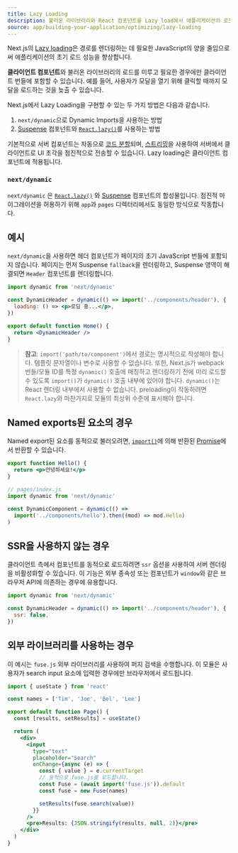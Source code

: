 ```yaml
---
title: Lazy Loading
description: 불러온 라이브러리와 React 컴포넌트를 Lazy load해서 애플리케이션의 로드 성능을 향상시킵니다.
source: app/building-your-application/optimizing/lazy-loading
---
```


Next.js의 [Lazy loading](https://developer.mozilla.org/en-US/docs/Web/Performance/Lazy_loading)은 경로를 렌더링하는 데 필요한 JavaScript의 양을 줄임으로써 애플리케이션의 초기 로드 성능을 향상합니다.

**클라이언트 컴포넌트**와 불러온 라이브러리의 로드를 미루고 필요한 경우에만 클라이언트 번들에 포함할 수 있습니다. 예를 들어, 사용자가 모달을 열기 위해 클릭할 때까지 모달을 로드하는 것을 늦출 수 있습니다.

Next.js에서 Lazy Loading을 구현할 수 있는 두 가지 방법은 다음과 같습니다.

1. `next/dynamic`으로 Dynamic Imports을 사용하는 방법
2. [Suspense](https://react.dev/reference/react/Suspense) 컴포넌트와 [`React.lazy()`](https://react.dev/reference/react/lazy)를 사용하는 방법

기본적으로 서버 컴포넌트는 자동으로 [코드 분할](https://developer.mozilla.org/en-US/docs/Glossary/Code_splitting)되며, [스트리밍](https://nextjs.org/docs/app/building-your-application/routing/loading-ui-and-streaming)을 사용하여 서버에서 클라이언트로 UI 조각을 점진적으로 전송할 수 있습니다. Lazy loading은 클라이언트 컴포넌트에 적용됩니다.

### `next/dynamic`

`next/dynamic` 은 [`React.lazy()`](https://react.dev/reference/react/lazy) 와 [Suspense](https://react.dev/reference/react/Suspense) 컴포넌트의 합성물입니다. 점진적 마이그레이션을 허용하기 위해 `app`과 `pages` 디렉터리에서도 동일한 방식으로 작동합니다.

## 예시

`next/dynamic`을 사용하면 헤더 컴포넌트가 페이지의 초기 JavaScript 번들에 포함되지 않습니다. 페이지는 먼저 Suspense `fallback`을 렌더링하고, Suspense 영역이 해결되면 `Header` 컴포넌트를 렌더링합니다.

```jsx
import dynamic from 'next/dynamic'

const DynamicHeader = dynamic(() => import('../components/header'), {
  loading: () => <p>로딩 중...</p>,
})

export default function Home() {
  return <DynamicHeader />
}
```

> **참고**: `import('path/to/component')`에서 경로는 명시적으로 작성해야 합니다. 템플릿 문자열이나 변수로 사용할 수 없습니다. 또한, Next.js가 webpack 번들/모듈 ID를 특정 `dynamic()` 호출에 매칭하고 렌더링하기 전에 미리 로드할 수 있도록 `import()`가 `dynamic()` 호출 내부에 있어야 합니다. `dynamic()`는 React 렌더링 내부에서 사용할 수 없습니다. preloading이 작동하려면 `React.lazy`와 마찬가지로 모듈의 최상위 수준에 표시해야 합니다.

## Named exports된 요소의 경우

Named export된 요소를 동적으로 불러오려면, [`import()`](https://github.com/tc39/proposal-dynamic-import#example)에 의해 반환된 [Promise](https://developer.mozilla.org/en-US/docs/Web/JavaScript/Reference/Global_Objects/Promise)에서 반환할 수 있습니다.

```jsx filename="components/hello.js"
export function Hello() {
  return <p>안녕하세요!</p>
}

// pages/index.js
import dynamic from 'next/dynamic'

const DynamicComponent = dynamic(() =>
  import('../components/hello').then((mod) => mod.Hello)
)
```

## SSR을 사용하지 않는 경우

클라이언트 측에서 컴포넌트를 동적으로 로드하려면 `ssr` 옵션을 사용하여 서버 렌더링을 비활성화할 수 있습니다. 이 기능은 외부 종속성 또는 컴포넌트가 `window`와 같은 브라우저 API에 의존하는 경우에 유용합니다.

```jsx
import dynamic from 'next/dynamic'

const DynamicHeader = dynamic(() => import('../components/header'), {
  ssr: false,
})
```

## 외부 라이브러리를 사용하는 경우

이 예시는 `fuse.js` 외부 라이브러리를 사용하여 퍼지 검색을 수행합니다. 이 모듈은 사용자가 search input 요소에 입력한 경우에만 브라우저에서 로드됩니다.

```jsx
import { useState } from 'react'

const names = ['Tim', 'Joe', 'Bel', 'Lee']

export default function Page() {
  const [results, setResults] = useState()

  return (
    <div>
      <input
        type="text"
        placeholder="Search"
        onChange={async (e) => {
          const { value } = e.currentTarget
          // 동적으로 fuse.js를 로드합니다.
          const Fuse = (await import('fuse.js')).default
          const fuse = new Fuse(names)

          setResults(fuse.search(value))
        }}
      />
      <pre>Results: {JSON.stringify(results, null, 2)}</pre>
    </div>
  )
}
```

